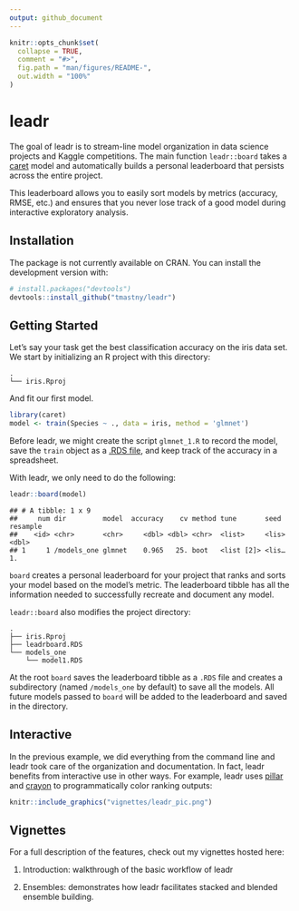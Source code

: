 ```yaml
---
output: github_document
---
```


<!-- README.md is generated from README.Rmd. Please edit that file -->

```r
knitr::opts_chunk$set(
  collapse = TRUE,
  comment = "#>",
  fig.path = "man/figures/README-",
  out.width = "100%"
)
```
# leadr

The goal of leadr is to stream-line model organization in data science projects and Kaggle competitions. The main function `leadr::board` takes a [caret](https://github.com/topepo/caret) model and automatically builds a personal leaderboard that persists across the entire project. 

This leaderboard allows you to easily sort models by metrics (accuracy, RMSE, etc.) and ensures that you never lose track of a good model during interactive exploratory analysis. 

## Installation

The package is not currently available on CRAN. You can install the development version with:

```r
# install.packages("devtools")
devtools::install_github("tmastny/leadr")
```

## Getting Started

Let's say your task get the best classification accuracy on the iris data set. We start by initializing an R project with this directory:

```
.
└── iris.Rproj
```

And fit our first model. 

```r
library(caret)
model <- train(Species ~ ., data = iris, method = 'glmnet')
```

Before leadr, we might create the script `glmnet_1.R` to record the model, save the `train` object as a [.RDS file](https://www.fromthebottomoftheheap.net/2012/04/01/saving-and-loading-r-objects/), and keep track of the accuracy in a spreadsheet. 

With leadr, we only need to do the following:

```r
leadr::board(model)
```

    ## # A tibble: 1 x 9
    ##     num dir         model  accuracy    cv method tune       seed  resample
    ##    <id> <chr>       <chr>     <dbl> <dbl> <chr>  <list>     <lis>    <dbl>
    ## 1     1 /models_one glmnet    0.965   25. boot   <list [2]> <lis…       1.

`board` creates a personal leaderboard for your project that ranks and sorts your model based on the model's metric. The leaderboard tibble has all the information needed to successfully recreate and document any model.

`leadr::board` also modifies the project directory:

```
.
├── iris.Rproj
├── leadrboard.RDS
└── models_one
    └── model1.RDS
```
At the root `board` saves the leaderboard tibble as a `.RDS` file and creates a subdirectory (named `/models_one` by default) to save all the models. All future models passed to `board` will be added to the leaderboard and saved in the directory.

## Interactive

In the previous example, we did everything from the command line and leadr took care of the organization and documentation. In fact, leadr benefits from interactive use in other ways. For example, leadr uses [pillar](https://github.com/r-lib/pillar) and [crayon](https://github.com/r-lib/crayon) to programmatically color ranking outputs: 

```r
knitr::include_graphics("vignettes/leadr_pic.png")
```

## Vignettes

For a full description of the features, check out my vignettes hosted here:

1. Introduction: walkthrough of the basic workflow of leadr

2. Ensembles: demonstrates how leadr facilitates stacked and blended ensemble building. 




